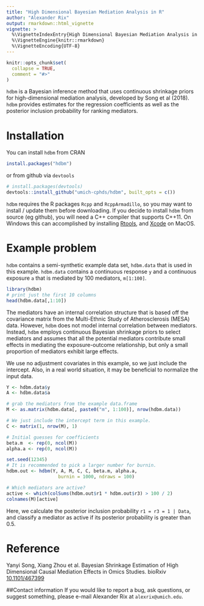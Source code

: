 ```yaml
---
title: "High Dimensional Bayesian Mediation Analysis in R"
author: "Alexander Rix"
output: rmarkdown::html_vignette
vignette: >
  %\VignetteIndexEntry{High Dimensional Bayesian Mediation Analysis in R}
  %\VignetteEngine{knitr::rmarkdown}
  %\VignetteEncoding{UTF-8}
---
```


```r
knitr::opts_chunk$set(
  collapse = TRUE,
  comment = "#>"
)
```

`hdbm` is a Bayesian inference method that uses continuous shrinkage priors for
high-dimensional mediation analysis, developed by Song et al (2018).
`hdbm` provides estimates for the regression coefficients as well as
the posterior inclusion probability for ranking mediators.

# Installation
You can install `hdbm` from CRAN
```r
install.packages("hdbm")

```

or from github via `devtools`
```r
# install.packages(devtools)
devtools::install_github("umich-cphds/hdbm", built_opts = c())
```
`hdbm` requires the R packages `Rcpp` and `RcppArmadillo`, so you may want to
install / update them before downloading. If you decide to install `hdbm` from
source (eg github), you will need a C++ compiler that supports C++11. On Windows
this can accomplished by installing
[Rtools](https://cran.r-project.org/bin/windows/Rtools/), and
[Xcode](https://apps.apple.com/us/app/xcode/id497799835?mt=12) on MacOS.

# Example problem
`hdbm` contains a semi-synthetic example data set, `hdbm.data` that is used in
this example. `hdbm.data` contains a continuous response `y` and a continuous
exposure `a` that is mediated by 100 mediators, `m[1:100]`.

```r
library(hdbm)
# print just the first 10 columns
head(hdbm.data[,1:10])
```

The mediators have an internal correlation structure that is based off the
covariance matrix from the Multi-Ethnic Study of Atherosclerosis (MESA) data.
However,  `hdbm` does not model internal correlation between mediators.
Instead, `hdbm` employs continuous Bayesian shrinkage priors to select mediators
and assumes that all the potential mediators contribute small effects
in mediating the exposure-outcome relationship, but only a small proportion of
mediators exhibit large effects.

We use no adjustment covariates in this example, so we just include the
intercept. Also, in a real world situation, it may be beneficial to normalize
the input data.

```r

Y <- hdbm.data$y
A <- hdbm.data$a

# grab the mediators from the example data.frame
M <- as.matrix(hdbm.data[, paste0("m", 1:100)], nrow(hdbm.data))

# We just include the intercept term in this example.
C <- matrix(1, nrow(M), 1)

# Initial guesses for coefficients
beta.m  <- rep(0, ncol(M))
alpha.a <- rep(0, ncol(M))

set.seed(12345)
# It is recommended to pick a larger number for burnin.
hdbm.out <- hdbm(Y, A, M, C, C, beta.m, alpha.a,
                   burnin = 1000, ndraws = 100)

# Which mediators are active?
active <- which(colSums(hdbm.out$r1 * hdbm.out$r3) > 100 / 2)
colnames(M)[active]
```

Here, we calculate the posterior inclusion probability `r1 = r3 = 1 | Data`, 
and classify a mediator as active if its posterior probability is greater than
0.5.

# Reference
Yanyi Song, Xiang Zhou et al. Bayesian Shrinkage Estimation of
High Dimensional Causal Mediation Effects in Omics Studies.
bioRxiv [10.1101/467399](https://doi.org/10.1101/467399)

##Contact information
If you would like to report a bug, ask questions, or suggest something, please
e-mail Alexander Rix at `alexrix@umich.edu`.
